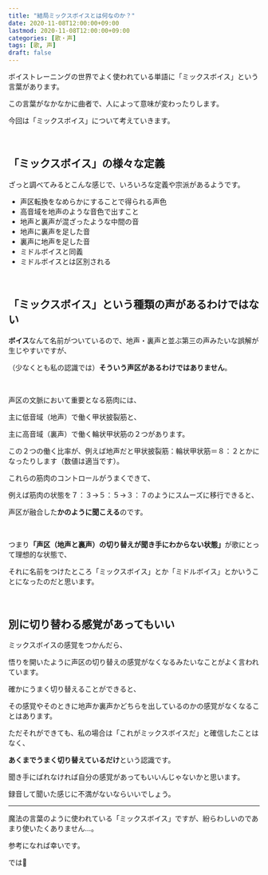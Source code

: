 ```yaml
---
title: "結局ミックスボイスとは何なのか？"
date: 2020-11-08T12:00:00+09:00
lastmod: 2020-11-08T12:00:00+09:00
categories: [歌・声]
tags: [歌, 声]
draft: false
---
```


ボイストレーニングの世界でよく使われている単語に「ミックスボイス」という言葉があります。

この言葉がなかなかに曲者で、人によって意味が変わったりします。

今回は「ミックスボイス」について考えていきます。

<!--more-->

<br/>

## 「ミックスボイス」の様々な定義

ざっと調べてみるとこんな感じで、いろいろな定義や宗派があるようです。

- 声区転換をなめらかにすることで得られる声色
- 高音域を地声のような音色で出すこと
- 地声と裏声が混ざったような中間の音
- 地声に裏声を足した音
- 裏声に地声を足した音
- ミドルボイスと同義
- ミドルボイスとは区別される

<br/>

## 「ミックスボイス」という種類の声があるわけではない

**ボイス**なんて名前がついているので、地声・裏声と並ぶ第三の声みたいな誤解が生じやすいですが、

（少なくとも私の認識では）**そういう声区があるわけではありません**。

<br/>

声区の文脈において重要となる筋肉には、

主に低音域（地声）で働く甲状披裂筋と、

主に高音域（裏声）で働く輪状甲状筋の２つがあります。

この２つの働く比率が、例えば地声だと甲状披裂筋：輪状甲状筋＝８：２とかになったりします（数値は適当です）。

これらの筋肉のコントロールがうまくできて、

例えば筋肉の状態を７：３→５：５→３：７のようにスムーズに移行できると、

声区が融合した**かのように聞こえる**のです。

<br/>

つまり<strong>「声区（地声と裏声）の切り替えが聞き手にわからない状態」</strong>が歌にとって理想的な状態で、

それに名前をつけたところ「ミックスボイス」とか「ミドルボイス」とかいうことになったのだと思います。

<relpos link="utagoe-hanashigoe-chigai" />

<br/>

## 別に切り替わる感覚があってもいい

ミックスボイスの感覚をつかんだら、

悟りを開いたように声区の切り替えの感覚がなくなるみたいなことがよく言われています。

確かにうまく切り替えることができると、

その感覚やそのときに地声か裏声かどちらを出しているのかの感覚がなくなることはあります。

ただそれができても、私の場合は「これがミックスボイスだ」と確信したことはなく、

**あくまでうまく切り替えているだけ**という認識です。

聞き手にばれなければ自分の感覚があってもいいんじゃないかと思います。

録音して聞いた感じに不満がないならいいでしょう。

<relpos link="messa-di-voce" />

---

魔法の言葉のように使われている「ミックスボイス」ですが、紛らわしいのであまり使いたくありません…。

参考になれば幸いです。

では👋
